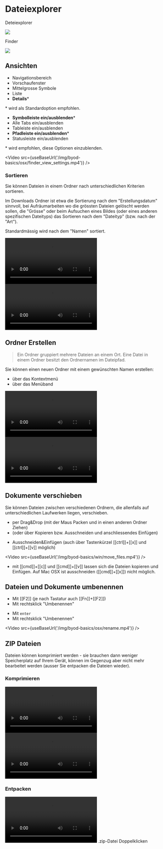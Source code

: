 
# Dateiexplorer

<OsTabs>
<TabItem value="win">

Deteiexplorer

![](/img/byod-basics/win-explorer.png)
</TabItem>
<TabItem value="mac">

Finder

![](/img/byod-basics/osx-finder.png)

</TabItem>
</OsTabs>


## Ansichten

<OsTabs>
<TabItem value="win">

- Navigationsbereich
- Vorschaufenster
- Mittelgrosse Symbole
- Liste
- **Details**\*

\* wird als Standardoption empfohlen.

</TabItem>
<TabItem value="mac">

- **Symbolleiste ein/ausblenden**\*
- Alle Tabs ein/ausblenden
- Tableiste ein/ausblenden
- **Pfadleiste ein/ausblenden**\*
- Statusleiste ein/ausblenden

\* wird empfohlen, diese Optionen einzublenden.

<Video src={useBaseUrl('/img/byod-basics/osx/finder_view_settings.mp4')} />
</TabItem>
</OsTabs>

### Sortieren

Sie können Dateien in einem Ordner nach unterschiedlichen Kriterien sortieren.

Im Downloads Ordner ist etwa die Sortierung nach dem "Erstellungsdatum" sinnvoll, bei Aufräumarbeiten wo die grössten Dateien gelöscht werden sollen, die "Grösse" oder beim Aufsuchen eines Bildes (oder eines anderen spezifischen Dateityps) das Sortieren nach dem "Dateityp" (bzw. nach der "Art").

Standardmässig wird nach dem "Namen" sortiert. 

<OsTabs>
<TabItem value="win">
<Video src={useBaseUrl('/img/byod-basics/win/explorer_sort.mp4')} />
</TabItem>
<TabItem value="mac">
<Video src={useBaseUrl('/img/byod-basics/osx/finder_sort.mp4')} />
</TabItem>
</OsTabs>

## Ordner Erstellen

> Ein Ordner gruppiert mehrere Dateien an einem Ort. Eine Datei in einem Ordner besitzt den Ordnernamen im Dateipfad.

Sie können einen neuen Ordner mit einem gewünschten Namen erstellen:
- über das Kontextmenü
- über das Menüband

<OsTabs>
<TabItem value="win">
<Video src={useBaseUrl('/img/byod-basics/win/new_folder.mp4')} />
</TabItem>
<TabItem value="mac">
<Video src={useBaseUrl('/img/byod-basics/osx/new_folder.mp4')} />
</TabItem>
</OsTabs>

## Dokumente verschieben

Sie können Dateien zwischen verschiedenen Ordnern, die allenfalls auf unterschiedlichen Laufwerken liegen, verschieben.

- per Drag&Drop (mit der Maus Packen und in einen anderen Ordner Ziehen)
- (oder über Kopieren bzw. Ausschneiden und anschliessendes Einfügen)

<OsTabs>
<TabItem value="win">

- Ausschneiden&Einfügen (auch über Tastenkürzel [[ctrl]]+[[x]] und [[ctrl]]+[[v]] möglich)

<Video src={useBaseUrl('/img/byod-basics/win/move_files.mp4')} />
</TabItem>
<TabItem value="mac">

- mit [[cmd]]+[[c]] und [[cmd]]+[[v]] lassen sich die Dateien kopieren und Einfügen. Auf Mac OSX ist ausschneiden ([[cmd]]+[[x]]) nicht möglich.
  
</TabItem>
</OsTabs>

## Dateien und Dokumente umbenennen

<OsTabs>
<TabItem value="win">

- Mit [[F2]] (je nach Tastatur auch [[Fn]]+[[F2]])
- Mit rechtsklick "Umbenennen"

</TabItem>
<TabItem value="mac">

- Mit `enter`
- Mit rechtsklick "Umbenennen"

<Video src={useBaseUrl('/img/byod-basics/osx/rename.mp4')} />

</TabItem>
</OsTabs>


## ZIP Dateien

Dateien können komprimiert werden - sie brauchen dann weniger Speicherplatz auf Ihrem Gerät, können im Gegenzug aber nicht mehr bearbeitet werden (ausser Sie entpacken die Dateien wieder).

### Komprimieren

<OsTabs>
<TabItem value="win">
<Video src={useBaseUrl('/img/byod-basics/win/zip.mp4')} />
</TabItem>
<TabItem value="mac">
<Video src={useBaseUrl('/img/byod-basics/osx/zip.mp4')} />
</TabItem>
</OsTabs>

### Entpacken

<OsTabs>
<TabItem value="win">
<Video src={useBaseUrl('/img/byod-basics/win/extract_zip.mp4')} />
</TabItem>
<TabItem value="mac">
.zip-Datei Doppelklicken
</TabItem>
</OsTabs>
